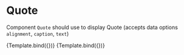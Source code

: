 
<Meta title="SB/User/LearnPage/BlockElement/Quote" component={Quote} />

# Quote

Component `Quote` should use to display Quote (accepts data options `alignment`, `caption`, `text`)


<Canvas>
  <Story
    name="Quote left"
    args={{
      content: {
        data: {
          alignment: 'left',
          caption: 'Author Author',
          text: 'Lorem ipsum dolor sit amet, consectetur adipisicing elit. Ab ad, amet aspernatur at beatae consequatur dignissimos ea earum esse eveniet in itaque iusto laudantium minima natus officiis optio placeat porro quasi qui quidem sapiente sit temporibus tenetur velit voluptas voluptates? Aliquam assumenda eveniet labore nesciunt optio quod ullam. Autem ex facere inventore ipsum quae quaerat quo tenetur ullam velit voluptate. Optio ratione sapiente velit. Ad consectetur doloremque facilis harum inventore neque nostrum omnis quas. Accusantium ad amet, autem corporis debitis dolore ducimus eos eum fugit harum ipsam, laboriosam magni maiores minus numquam quisquam quo repellendus rerum tempore temporibus totam voluptatum?',
        },
      },
    }}
  >
    {Template.bind({})}
  </Story>
  <Story
    name="Quote center"
    args={{
      content: {
        data: {
          alignment: 'center',
          caption: 'Author Author',
          text: 'Lorem ipsum dolor sit amet, consectetur adipisicing elit. Ab ad, amet aspernatur at beatae consequatur dignissimos ea earum esse eveniet in itaque iusto laudantium minima natus officiis optio placeat porro quasi qui quidem sapiente sit temporibus tenetur velit voluptas voluptates? Aliquam assumenda eveniet labore nesciunt optio quod ullam. Autem ex facere inventore ipsum quae quaerat quo tenetur ullam velit voluptate. Optio ratione sapiente velit. Ad consectetur doloremque facilis harum inventore neque nostrum omnis quas. Accusantium ad amet, autem corporis debitis dolore ducimus eos eum fugit harum ipsam, laboriosam magni maiores minus numquam quisquam quo repellendus rerum tempore temporibus totam voluptatum?',
        },
      },
    }}
  >
    {Template.bind({})}
  </Story>
</Canvas>
